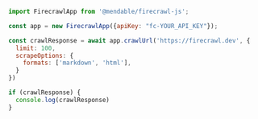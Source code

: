 ```js Node
import FirecrawlApp from '@mendable/firecrawl-js';

const app = new FirecrawlApp({apiKey: "fc-YOUR_API_KEY"});

const crawlResponse = await app.crawlUrl('https://firecrawl.dev', {
  limit: 100,
  scrapeOptions: {
    formats: ['markdown', 'html'],
  }
})

if (crawlResponse) {
  console.log(crawlResponse)
}
```